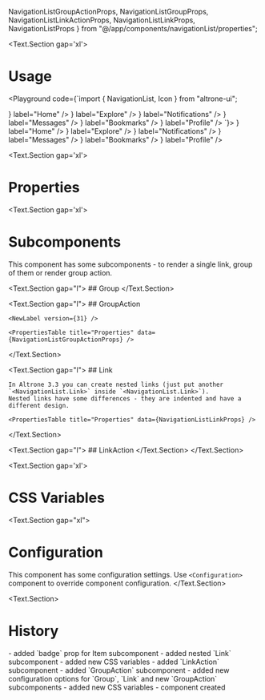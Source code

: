   NavigationListGroupActionProps,
  NavigationListGroupProps, NavigationListLinkActionProps,
  NavigationListLinkProps,
  NavigationListProps
} from "@/app/components/navigationList/properties";

<BluePrint 
  title="NavigationList" 
  description="This component is used to render a navigation throughout your application" 
  version={30}
  group="Navigation"
/>

<Text.Section gap='xl'>
  # Usage

  <Playground code={`import { NavigationList, Icon } from "altrone-ui";

<NavigationList>
  <NavigationList.Link icon={<Icon i="home" />} label="Home" />
  <NavigationList.Link icon={<Icon i="search" />} label="Explore" />
  <NavigationList.Link icon={<Icon i="notifications" />} label="Notifications" />
  <NavigationList.Link icon={<Icon i="email" />} label="Messages" />
  <NavigationList.Link icon={<Icon i="bookmark_border" />} label="Bookmarks" />
  <NavigationList.Link icon={<Icon i="account_circle" />} label="Profile" />
  <NavigationList.Link label="More" />
</NavigationList>
`}>
      <NavigationList>
        <NavigationList.Link icon={<Icon i="home" />} label="Home" />
        <NavigationList.Link icon={<Icon i="search" />} label="Explore" />
        <NavigationList.Link icon={<Icon i="notifications" />} label="Notifications" />
        <NavigationList.Link icon={<Icon i="email" />} label="Messages" />
        <NavigationList.Link icon={<Icon i="bookmark_border" />} label="Bookmarks" />
        <NavigationList.Link icon={<Icon i="account_circle" />} label="Profile" />
        <NavigationList.Link label="More" />
      </NavigationList>
    </Playground>
</Text.Section>

<Text.Section gap='xl'>
  # Properties
  <PropertiesTable title="Properties" data={NavigationListProps} />
</Text.Section>

<Text.Section gap='xl'>
  # Subcomponents
  This component has some subcomponents - to render a single link, group of them or render group action.

  <Text.Section gap="l">
    ## Group
    <PropertiesTable title="Properties" data={NavigationListGroupProps} />
  </Text.Section>

  <Text.Section gap="l">
    ## GroupAction

    <NewLabel version={31} />

    <PropertiesTable title="Properties" data={NavigationListGroupActionProps} />

  </Text.Section>

  <Text.Section gap="l">
    ## Link

    In Altrone 3.3 you can create nested links (just put another `<NavigationList.Link>` inside `<NavigationList.Link>`).
    Nested links have some differences - they are indented and have a different design.

    <PropertiesTable title="Properties" data={NavigationListLinkProps} />

  </Text.Section>

  <Text.Section gap="l">
    ## LinkAction
    <NewLabel version={32} />
    <PropertiesTable title="Properties" data={NavigationListLinkActionProps} />
  </Text.Section>
</Text.Section>

<Text.Section gap='xl'>
  # CSS Variables
  <CSSVariablesList data={NavigationListCSSVariables} />
</Text.Section>

<Text.Section gap="xl">
  # Configuration
  This component has some configuration settings. Use `<Configuration>` component to override component configuration.
  <ConfigTable filter="navigationList." />
</Text.Section>


<Text.Section>
  # History
  <HistoryItem version="3.4">
    - added `badge` prop for Item subcomponent
  </HistoryItem>
  <HistoryItem version="3.2">
    - added nested `Link` subcomponent
    - added new CSS variables
  </HistoryItem>
  <HistoryItem version="3.2">
    - added `LinkAction` subcomponent
  </HistoryItem>
  <HistoryItem version="3.1">
    - added `GroupAction` subcomponent
    - added new configuration options for `Group`, `Link` and new `GroupAction` subcomponents
    - added new CSS variables
  </HistoryItem>
  <HistoryItem version="3.0">
    - component created
  </HistoryItem>
</Text.Section>